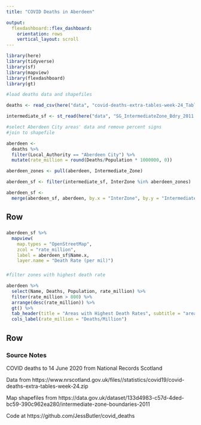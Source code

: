 ```yaml
---
title: "COVID Deaths in Aberdeen"

output:
  flexdashboard::flex_dashboard:
    orientation: rows
    vertical_layout: scroll
---
```


```r
library(here)
library(tidyverse)
library(sf)
library(mapview)
library(flexdashboard)
library(gt)
```


```r
#load deaths data and shapefiles 

deaths <- read_csv(here("data", "covid-deaths-extra-tables-week-24_Table_S8.csv"))

intermediate_sf <- st_read(here("data", "SG_IntermediateZone_Bdry_2011.shp"), quiet = T)
```

```r
#select Aberdeen City areas' data and remove percent signs
#join to shapefile

aberdeen <-
  deaths %>%
  filter(Local_Authority == "Aberdeen City") %>%
  mutate(rate_million = round(Deaths/Population * 1000000, 0))

aberdeen_zones <- pull(aberdeen, Intermediate_Zone)

aberdeen_sf <- filter(intermediate_sf, InterZone %in% aberdeen_zones)

aberdeen_sf <-
  merge(aberdeen_sf, aberdeen, by.x = "InterZone", by.y = "Intermediate_Zone")

```


Row
-------------------------------------

###

```r
aberdeen_sf %>% 
  mapview(
    map.types = "OpenStreetMap", 
    zcol = "rate_million", 
    label = aberdeen_sf$Name.x,
    layer.name = "Death Rate (per mil)")
```


###

```r
#filter zones with highest death rate

aberdeen %>%
  select(Name, Deaths, Population, rate_million) %>%
  filter(rate_million > 800) %>%
  arrange(desc(rate_million)) %>%
  gt() %>%
  tab_header(title = "Areas with Highest Death Rates", subtitle = "areas with death rates higher than Scottish average (750/million)") %>%
  cols_label(rate_million = "Deaths/Million")
```

Row
-------------------------------------

### Source Notes

COVID deaths to 14 June 2020 from National Records Scotland

Data from https://www.nrscotland.gov.uk/files//statistics/covid19/covid-deaths-extra-tables-week-24.zip

Map shapefiles from https://data.gov.uk/dataset/133d4983-c57d-4ded-bc59-390c962ea280/intermediate-zone-boundaries-2011

Code at https://github.com/JessButler/covid_deaths
